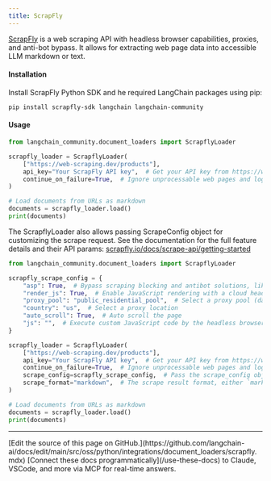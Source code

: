 ```yaml
---
title: ScrapFly
---
```


[ScrapFly](https://scrapfly.io/) is a web scraping API with headless browser capabilities, proxies, and anti-bot bypass. It allows for extracting web page data into accessible LLM markdown or text.

#### Installation

Install ScrapFly Python SDK and he required LangChain packages using pip:

```shell
pip install scrapfly-sdk langchain langchain-community
```

#### Usage

```python
from langchain_community.document_loaders import ScrapflyLoader

scrapfly_loader = ScrapflyLoader(
    ["https://web-scraping.dev/products"],
    api_key="Your ScrapFly API key",  # Get your API key from https://www.scrapfly.io/
    continue_on_failure=True,  # Ignore unprocessable web pages and log their exceptions
)

# Load documents from URLs as markdown
documents = scrapfly_loader.load()
print(documents)
```

The ScrapflyLoader also allows passing ScrapeConfig object for customizing the scrape request. See the documentation for the full feature details and their API params: [scrapfly.io/docs/scrape-api/getting-started](https://scrapfly.io/docs/scrape-api/getting-started)

```python
from langchain_community.document_loaders import ScrapflyLoader

scrapfly_scrape_config = {
    "asp": True,  # Bypass scraping blocking and antibot solutions, like Cloudflare
    "render_js": True,  # Enable JavaScript rendering with a cloud headless browser
    "proxy_pool": "public_residential_pool",  # Select a proxy pool (datacenter or residnetial)
    "country": "us",  # Select a proxy location
    "auto_scroll": True,  # Auto scroll the page
    "js": "",  # Execute custom JavaScript code by the headless browser
}

scrapfly_loader = ScrapflyLoader(
    ["https://web-scraping.dev/products"],
    api_key="Your ScrapFly API key",  # Get your API key from https://www.scrapfly.io/
    continue_on_failure=True,  # Ignore unprocessable web pages and log their exceptions
    scrape_config=scrapfly_scrape_config,  # Pass the scrape_config object
    scrape_format="markdown",  # The scrape result format, either `markdown`(default) or `text`
)

# Load documents from URLs as markdown
documents = scrapfly_loader.load()
print(documents)
```

---

<Callout icon="pen-to-square" iconType="regular">
    [Edit the source of this page on GitHub.](https://github.com/langchain-ai/docs/edit/main/src/oss/python/integrations/document_loaders/scrapfly.mdx)
</Callout>
<Tip icon="terminal" iconType="regular">
    [Connect these docs programmatically](/use-these-docs) to Claude, VSCode, and more via MCP for    real-time answers.
</Tip>

